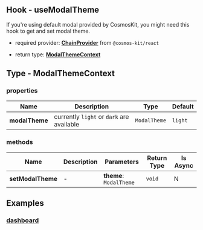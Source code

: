 ## Hook - useModalTheme

If you're using default modal provided by CosmosKit, you might need this hook to get and set modal theme.

- required provider: [**ChainProvider**](https://docs.cosmoskit.com/chain-provider) from `@cosmos-kit/react`

- return type: [**ModalThemeContext**](#type-modalthemeconext)

## Type - ModalThemeContext

### properties

| Name      | Description | Type | Default |
| ----------- | ----------- | -- | -- |
| **modalTheme**      | currently `light` or `dark` are available   | `ModalTheme` | `light` |

### methods

| Name      | Description | Parameters | Return Type | Is Async |
| ----------- | ----------- | -- | -- | -- |
| **setModalTheme**      |   -   | **theme**: `ModalTheme` | `void` | N |

## Examples

### [dashboard](https://github.com/cosmology-tech/cosmos-kit/blob/main/packages/example/pages/index.tsx)